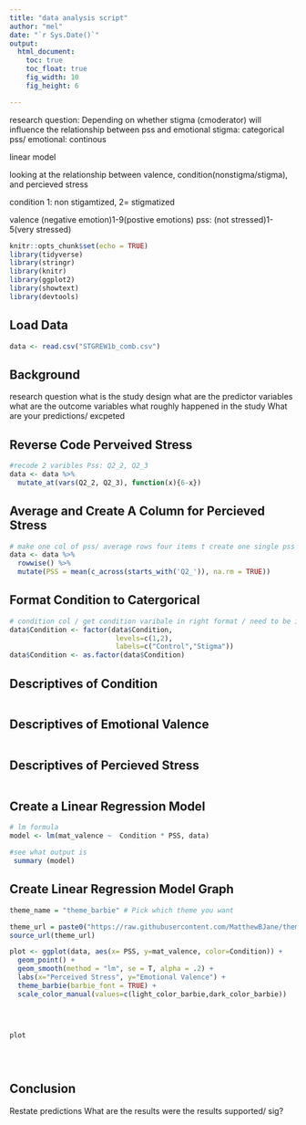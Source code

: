 ```yaml
---
title: "data analysis script"
author: "mel"
date: "`r Sys.Date()`"
output: 
  html_document:
    toc: true
    toc_float: true
    fig_width: 10
    fig_height: 6

---
```

research question: Depending on whether stigma (cmoderator) will influence the relationship between pss and emotional 
stigma: categorical
pss/ emotional: continous

linear model

looking at the relationship between valence, condition(nonstigma/stigma), and percieved stress

condition 1: non stigamtized, 2= stigmatized

valence (negative emotion)1-9(postive emotions)
pss: (not stressed)1-5(very stressed)

```r
knitr::opts_chunk$set(echo = TRUE)
library(tidyverse)
library(stringr)
library(knitr)
library(ggplot2)
library(showtext)
library(devtools)

```
## Load Data
```r
data <- read.csv("STGREW1b_comb.csv")

```
## Background
research question
what is the study design 
what are the predictor variables 
what are the outcome variables 
what roughly happened in the study 
What are your predictions/ excpeted





## Reverse Code Perveived Stress 
```r
#recode 2 varibles Pss: Q2_2, Q2_3
data <- data %>% 
  mutate_at(vars(Q2_2, Q2_3), function(x){6-x})
```
## Average and Create A Column for Percieved Stress
```r
# make one col of pss/ average rows four items t create one single pss col
data <- data %>% 
  rowwise() %>% 
  mutate(PSS = mean(c_across(starts_with('Q2_')), na.rm = TRUE))

```
## Format Condition to Catergorical
```r
# condition col / get condition varibale in right format / need to be in factors (categorical)
data$Condition <- factor(data$Condition,
                          levels=c(1,2),
                          labels=c("Control","Stigma"))
data$Condition <- as.factor(data$Condition)
```
## Descriptives of Condition
```r

```
## Descriptives of Emotional Valence 
```r

```
## Descriptives of Percieved Stress
```r

```
## Create a Linear Regression Model
```r
# lm formula
model <- lm(mat_valence ~  Condition * PSS, data)

#see what output is
 summary (model)

```
## Create Linear Regression Model Graph 
```r

theme_name = "theme_barbie" # Pick which theme you want

theme_url = paste0("https://raw.githubusercontent.com/MatthewBJane/theme_park/main/", theme_name ,".R")
source_url(theme_url)

plot <- ggplot(data, aes(x= PSS, y=mat_valence, color=Condition)) +
  geom_point() +
  geom_smooth(method = "lm", se = T, alpha = .2) +
  labs(x="Perceived Stress", y="Emotional Valence") +
  theme_barbie(barbie_font = TRUE) +
  scale_color_manual(values=c(light_color_barbie,dark_color_barbie)) 
  
  


plot
  

  

```
## Conclusion 
Restate predictions
What are the results
were the results supported/ sig?